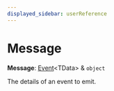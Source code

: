 ```yaml
---
displayed_sidebar: userReference
---
```



# Message

 **Message**: [Event](../user.Event/page.mdx)&#60;TData&#62; & `object`

The details of an event to emit.

